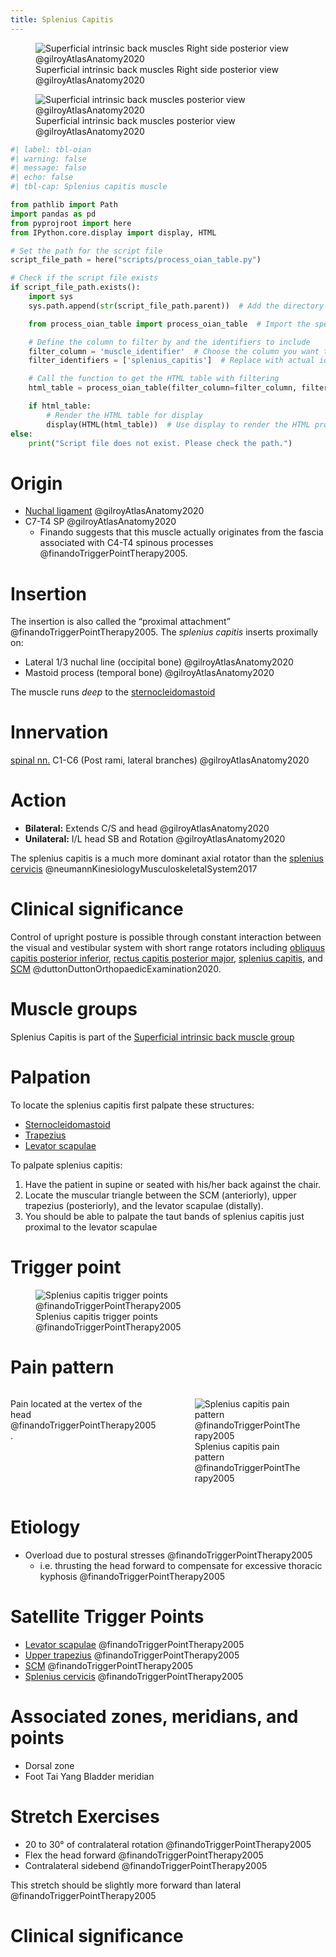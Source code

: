 ```yaml
---
title: Splenius Capitis
---
```


![Superficial intrinsic back muscles Right side posterior view @gilroyAtlasAnatomy2020](/The Archive/Anatomy/Muscles/Muscles of the back/Superficial Intrinsic Back Muscles/images/gilroyatlas 3.8ab schematic superficial intrinsic back mm.png)

![Superficial intrinsic back muscles posterior view @gilroyAtlasAnatomy2020](/The Archive/Anatomy/Muscles/Muscles of the back/Superficial Intrinsic Back Muscles/images/gilroyatlas 3.10a superficial intrinsic back mm .png)


```python
#| label: tbl-oian
#| warning: false
#| message: false
#| echo: false
#| tbl-cap: Splenius capitis muscle

from pathlib import Path
import pandas as pd
from pyprojroot import here
from IPython.core.display import display, HTML

# Set the path for the script file
script_file_path = here("scripts/process_oian_table.py")

# Check if the script file exists
if script_file_path.exists():
    import sys
    sys.path.append(str(script_file_path.parent))  # Add the directory of the script to the system path

    from process_oian_table import process_oian_table  # Import the specific function

    # Define the column to filter by and the identifiers to include
    filter_column = 'muscle_identifier'  # Choose the column you want to filter by
    filter_identifiers = ['splenius_capitis']  # Replace with actual identifiers you want to include

    # Call the function to get the HTML table with filtering
    html_table = process_oian_table(filter_column=filter_column, filter_identifiers=filter_identifiers)

    if html_table:
        # Render the HTML table for display
        display(HTML(html_table))  # Use display to render the HTML properly
else:
    print("Script file does not exist. Please check the path.")

```



# Origin {#origin}

- [Nuchal ligament]({{< var ref-nuchal-ligament.path >}}) @gilroyAtlasAnatomy2020
- C7-T4 SP @gilroyAtlasAnatomy2020
    - Finando suggests that this muscle actually originates from the fascia associated with C4-T4 spinous processes @finandoTriggerPointTherapy2005.

# Insertion {#insertion}

The insertion is also called the "proximal attachment" @finandoTriggerPointTherapy2005.
The *splenius capitis* inserts proximally on:

- Lateral 1/3 nuchal line (occipital bone) @gilroyAtlasAnatomy2020
- Mastoid process (temporal bone) @gilroyAtlasAnatomy2020

The muscle runs *deep* to the [sternocleidomastoid]({{< var ref-sternocleidomastoid.path >}})

# Innervation {#innervation}

[spinal nn.]({{< var ref-spinal-nerves.path >}}) C1-C6 (Post rami, lateral branches) @gilroyAtlasAnatomy2020

# Action {#action}

- **Bilateral:** Extends C/S and head @gilroyAtlasAnatomy2020
- **Unilateral:** I/L head SB and Rotation @gilroyAtlasAnatomy2020

::: {.callout-note}
The splenius capitis is a much more dominant axial rotator than the [splenius cervicis]({{< var ref-splenius-cervicis.action >}}) @neumannKinesiologyMusculoskeletalSystem2017
:::

# Clinical significance

Control of upright posture is possible through constant interaction between the visual and vestibular system with short range rotators including [obliquus capitis posterior inferior]({{< var ref-obliquus-capitis-posterior-inferior.path >}}), [rectus capitis posterior major]({{< var ref-rectus-capitis-posterior-major.path >}}), [splenius capitis]({{< var ref-splenius-capitis.path >}}), and [SCM]({{< var ref-sternocleidomastoid.path >}}) @duttonDuttonOrthopaedicExamination2020.

# Muscle groups
Splenius Capitis is part of the [Superficial intrinsic back muscle group]({{< var ref-oians >}}) 


# Palpation {#palpation}

To locate the splenius capitis first palpate these structures:

- [Sternocleidomastoid]({{< var ref-sternocleidomastoid.palpation >}})
- [Trapezius]({{< var ref-upper-trapezius.palpation >}})
- [Levator scapulae]({{< var ref-levator-scapulae.palpation >}})

To palpate splenius capitis:

1. Have the patient in supine or seated with his/her back against the chair.
1. Locate the muscular triangle between the SCM (anteriorly), upper trapezius (posteriorly), and the levator scapulae (distally).
1. You should be able to palpate the taut bands of splenius capitis just proximal to the levator scapulae

# Trigger point

![Splenius capitis trigger points @finandoTriggerPointTherapy2005](/The Archive/Anatomy/Skeletal Muscles/Muscles of the back/Superficial Intrinsic Back Muscles/Splenius capitis muscle/images/finandoTriggerPointTherapy2005 splenius capitis trigger points.png)

# Pain pattern

::: {.columns}
::: {.column}
Pain located at the vertex of the head @finandoTriggerPointTherapy2005.
:::
::: {.column}
![Splenius capitis pain pattern @finandoTriggerPointTherapy2005](/The Archive/Anatomy/Skeletal Muscles/Muscles of the back/Superficial Intrinsic Back Muscles/Splenius capitis muscle/images/finandoTriggerPointTherapy2005 splenius capitis pain pattern.png)
:::
:::


# Etiology

- Overload due to postural stresses @finandoTriggerPointTherapy2005
    - i.e. thrusting the head forward to compensate for excessive thoracic kyphosis @finandoTriggerPointTherapy2005

# Satellite Trigger Points

- [Levator scapulae]({{< var ref-levator-scapulae.path >}}) @finandoTriggerPointTherapy2005
- [Upper trapezius]({{< var ref-upper-trapezius.path >}}) @finandoTriggerPointTherapy2005
- [SCM]({{< var ref-sternocleidomastoid.path >}}) @finandoTriggerPointTherapy2005
- [Splenius cervicis]({{< var ref-splenius-cervicis.path >}}) @finandoTriggerPointTherapy2005

# Associated zones, meridians, and points

- Dorsal zone
- Foot Tai Yang Bladder meridian


# Stretch Exercises

- 20 to 30&deg; of contralateral rotation @finandoTriggerPointTherapy2005
- Flex the head forward @finandoTriggerPointTherapy2005
- Contralateral sidebend @finandoTriggerPointTherapy2005

::: {.callout-note}
This stretch should be slightly more forward than lateral @finandoTriggerPointTherapy2005
:::


# Clinical significance